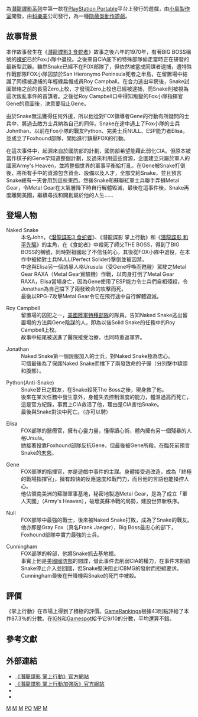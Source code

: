 {{noteTA|G1=Games}}
{{Infobox VG
| title = 潛龍諜影 掌上行動
| japanese = メタルギアソリッド ポータブルオプス
| english = Metal Gear Solid: Portable Ops
| image = Metal Gear Solid Portable Ops cover.jpg
| developer = [[小島製作室|小島製作室]]
| publisher = [[科樂美|科樂美]]
| director = 山本真裕
| producer = 岡村憲明
| writer = [[三雲岳斗|三雲岳斗]]
| composer = [[日比野則彦|日比野則彦]]、[[泉谷隆洋|泉谷隆洋]]<br />鈴木克崇、陣内一真<br />戶田信子、本田晃弘
| series = [[潛龍諜影系列|潛龍諜影系列]]
| engine = 
| platforms = [[PlayStation_Portable|PlayStation Portable]]
| released = {{Vgrelease|NA|2006年12月5日|JP|2006年12月21日|EU|2007年5月25日}}
| genre = [[動作冒險遊戲|動作冒險遊戲]]、[[隱蔽類遊戲|隱蔽類遊戲]]
| modes = [[單人遊戲|單人遊戲]]、[[多人遊戲|多人遊戲]]
}}

{{Vgname|潛龍諜影 掌上行動|ja=メタルギアソリッド ポータブルオプス|en=Metal Gear Solid: Portable Ops}}為[[潛龍諜影系列|潛龍諜影系列]]中第一款在[[PlayStation_Portable|PlayStation Portable]]平台上發行的遊戲，由[[小島製作室|小島製作室]]開發，由[[科樂美|科樂美]]公司發行，為一種[[隐蔽类游戏|隐蔽类]][[動作遊戲|動作遊戲]]。

== 故事背景 ==
本作故事發生在《[[潛龍諜影3_食蛇者|潛龍諜影3 食蛇者]]》故事之後六年的1970年，有著BIG BOSS稱號的[[裸蛇|裸蛇]]已於Fox小隊中退役。之後來自CIA底下的特殊部隊偷走當時正在研發的最新型武器。雖然Snake已經不在FOX部隊了，但依然被當成同謀者逮捕，遭特殊作戰部隊FOX小隊囚禁於San Hieronymo Peninsula死者之半島，在留置場中結識了同樣被逮捕的年輕綠扁帽成員Roy Campball。在合力逃出牢房後，Snake試圖聯絡之前的長官Zero上校，才發現Zero上校也已經被逮捕，而Snake則被視為這次叛亂事件的首謀者。之後從Roy Campbell口中得知叛變的Fox小隊指揮官Gene的意圖後，決意要阻止Gene。

由於Snake無法獲得任何外援，所以他從對FOX領導者Gene的行動有所疑問的士兵中，將過去敵方士兵納為自己的同伴。Snake在途中遇上了Fox小隊的士兵Johnthan、以前在Fox小隊的戰友Python、完美士兵NULL、ESP能力者Elisa，並成立了Foxhound部隊，開始進行鎮壓FOX的行動。

在這次事件中，起源來自於國防部的計劃，國防部希望能藉此弱化CIA。但原本被當作棋子的Gene早知道整個計劃，反過來利用這些資源，企圖建立只屬於軍人的國家Army's Heaven，並將整個世界的軍事平衡給打亂。在Gene被Snake打倒後，將所有手中的資源包含資金、設備以及人才，全部交給Snake，並且預言Snake總有一天會用到這些東西。然後Snake和蘇聯紅軍士兵聯手弄損Metal Gear，令Metal Gear在大氣層降下時自行解體毀滅，最後在這事件後，Snake再度離開美國，繼續尋找和開創屬於他的人生……

== 登場人物 ==
{{Metal Gear编年史}}
{{seealso|合金装备系列角色列表}}
;Naked Snake
:本名John，《[[潛龍諜影3_食蛇者|潛龍諜影3 食蛇者]]》、《潛龍諜影 掌上行動》和《[[潛龍諜影_和平先驅|潛龍諜影 和平先驅]]》的主角，在《食蛇者》中殺死了師父THE BOSS，得到了BIG BOSS的稱號，同時對祖國起了不信任的心，其後從FOX小隊中退役，在本作中被絕對士兵NULL(Perfect Solider)擊倒並被囚禁。
:中途與Elisa另一個凶暴人格Urusula（受Gene呼喚而甦醒）駕駛之Metal Gear RAXA（Metal Gear實驗機）作戰，以肉身打倒了Metal Gear RAXA，Elisa當場身亡，因為Gene使用了ESP能力令士兵們自相殘殺，令Jonathan為自己擋下了兩發致命的攻擊而死。
:最後以RPG-7攻擊Metal Gear令它在飛行途中自行解體毀滅。

;Roy Campbell
:留置場的囚犯之一，[[美國陸軍特種部隊|美國陸軍特種部隊]]的隊員。告知Naked Snake逃出留置場的方法與Gene陰謀的人，即為以後Solid Snake的任務中的Roy Campbell上校。
:故事中結尾被送進了醫院接受治療，也同時重返軍界。

;Jonathan
:Naked Snake第一個說服加入的士兵，對Naked Snake極為忠心。
:可惜最後為了保護Naked Snake而擋下了兩發致命的子彈（分別擊中額頭和腹部）。

;Python(Anti-Snake)
:Snake昔日之戰友，在Snake殺死The Boss之後，現身救了他。
:後來在某次任務中發生意外，身體失去控制溫度的能力，體溫過高而死亡，這是官方紀錄，事實上CIA救活了他，理由是CIA害怕Snake。
:最後與Snake對決中死亡。（亦可以聘）

;Elisa
:FOX部隊的醫療官，擁有心靈力量，懂得讀心術，體內擁有另一個殘暴的人格Ursula。
:她接著投靠Foxhound部隊反抗Gene，但最後被Gene所殺。在臨死前預言Snake的[[潛龍諜影系列|未來]]。

;Gene
:FOX部隊的指揮官，亦是遊戲中事件的主謀。身體接受過改造，成為「終極的戰場指揮官」，擁有超快的反應速度和戰鬥力，而且他的言語也能操控人心。
:他佔領南美洲的蘇聯軍事基地，秘密地製造Metal Gear，是為了成立「軍人天國」（Army's Heaven），破壞美蘇冷戰的局勢，建設世界新秩序。

;Null
:FOX部隊中最強的戰士，後來被Naked Snake打敗，成為了Snake的戰友。
:他亦即是Gray Fox（真名Frank Jaeger），Big Boss最忠心的部下，Foxhound部隊中實力最強的士兵。

;Cunningham
:FOX部隊的幹部，他將Snake抓去基地裡。
:事實上他是[[美國國防部|美國國防部]]的間諜，借此事件去削弱CIA的權力，在事件末期勸Snake停止介入並回國，但Snake堅決阻止ICBMG的發射而拒絕要求。Cunningham最後在升降機與Snake的死鬥中被殺。

==評價==
{{VG Reviews
| title     = 
| IGN = 9/10
| GSpot = 9/10
| 1UP = A
| GamePro = 4/5<ref>''[https://web.archive.org/web/20110607104134/http://www.gamepro.com/sony/psp/games/reviews/88349.shtml GamePro's]'' review of ''Metal Gear Solid: Portable Ops''. URL retrieved 17th February 2007.</ref>
| GSpy = 5/5<ref>''[http://psp.gamespy.com/playstation-portable/kojima-productions-project/750185p1.html GameSpy's]'' review of ''Metal Gear Solid: Portable Ops''. URL retrieved 17th February 2007.</ref>
| EuroG =9/10<ref>''[http://www.eurogamer.net/article.php?article_id=71673 Eurogamer's]'' review of ''Metal Gear Solid: Portable Ops''. URL retrieved 17th February 2007.</ref>
| GameZone = 9/10<ref>''[http://psp.gamezone.com/gzreviews/r29718.htm GameZone's] {{webarchive|url=https://web.archive.org/web/20070218142313/http://psp.gamezone.com/gzreviews/r29718.htm |date=2007-02-18 }}'' review of ''Metal Gear Solid: Portable Ops''. URL retrieved 17th February 2007.</ref>
| GI = 9/10<ref>Game Informer, Issue 166, February 2007. Page 109.</ref>
| GR = 86.95%<ref>[http://www.gamerankings.com/htmlpages2/932978.asp GameRankings.com] page for ''Metal Gear Solid: Portable Ops''. URL retrieved 17th February 2007.</ref>
}}

《掌上行動》在市場上得到了積極的評價。[[GameRankings|GameRankings]]根據43則點評給了本作87.3％的分數。在[[IGN|IGN]]和[[Gamespot|Gamespot]]給予它9/10的分數，平均還算不錯。

==參考文獻==
{{Reflist}}

==外部連結==
{{wikiquote}}
*[http://www.konami.jp/gs/game/mpo/ 《潛龍諜影 掌上行動》官方網站] {{Wayback|url=http://www.konami.jp/gs/game/mpo/ |date=20180913070033 }}
*[http://www.konami.jp/gs/game/mpo+/ 《潛龍諜影 掌上行動加強版》官方網站] {{Wayback|url=http://www.konami.jp/gs/game/mpo+/ |date=20180605201150 }}
*{{dmoz|Games/Video_Games/Shooter/Mecha_Combat_Simulation/Metal_Gear_Series/Metal_Gear_Solid_-_Portable_Ops|《潛龍諜影 掌上行動》}}
*{{dmoz|Games/Video_Games/Shooter/Mecha_Combat_Simulation/Metal_Gear_Series/Metal_Gear_Solid_-_Portable_Ops_Plus|《潛龍諜影 掌上行動加強版》}}

{{Metal Gear}}

[[Category:2006年电子游戏|M]]
[[Category:科樂美遊戲|M]]
[[Category:PlayStation_Portable游戏|M]]
[[Category:潛龍諜影系列電子遊戲|PO]]
[[Category:中间篇电子游戏|MP]]
[[Category:有资料片的游戏|M]]